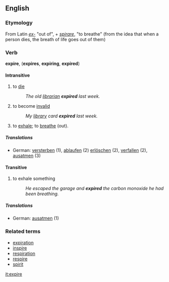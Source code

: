 ==English==
===Etymology===
From Latin ''[[ex-]]'' "out of", + ''[[spirare]]'', "to breathe" (from the idea that when a person dies, the breath of life goes out of them)

===Verb===
'''expire''', ('''expires''', '''expiring''', '''expired''')

====Intransitive====

# to [[die]]
#:''The old [[librarian]] '''expired''' last week.''
# to become [[invalid]]
#:''My [[library]] card '''expired''' last week.''
# to [[exhale]]; to [[breathe]] (out).

=====Translations=====
*German: [[versterben]] (1), [[ablaufen]] (2) [[erlöschen]] (2), [[verfallen]] (2), [[ausatmen]] (3)

====Transitive====
# to exhale something
#:''He escaped the garage and '''expired''' the carbon monoxide he had been breathing.''

=====Translations=====
*German: [[ausatmen]] (1)

===Related terms===
*[[expiration]]
*[[inspire]]
*[[respiration]]
*[[respire]]
*[[spirit]]

[[it:expire]]